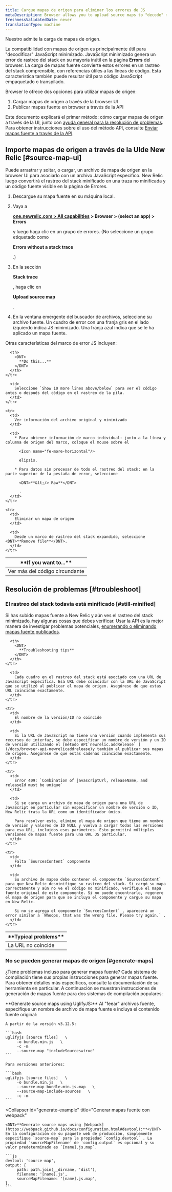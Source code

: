 ```yaml
---
title: Cargue mapas de origen para eliminar los errores de JS
metaDescription: Browser allows you to upload source maps to "decode" minified JavaScript; this allows you to understand your error stack traces in the browser UI.
freshnessValidatedDate: never
translationType: machine
---
```




Nuestro [<InlinePopover type="browser"/>](/docs/browser/new-relic-browser/getting-started/introduction-new-relic-browser)admite la carga de mapas de origen.

La compatibilidad con mapas de origen es principalmente útil para "decodificar" JavaScript minimizado. JavaScript minimizado genera un error de rastreo del stack en su mayoría inútil en la página <DNT>**Errors**</DNT> del browser. La carga de mapas fuente convierte estos errores en un rastreo del stack comprensible, con referencias útiles a las líneas de código. Esta característica también puede resultar útil para código JavaScript empaquetado o transpilado.

Browser le ofrece dos opciones para utilizar mapas de origen:

1. Cargar mapas de origen a través de la browser UI
2. Publicar mapas fuente en browser a través de la API

Este documento explicará el primer método: cómo cargar mapas de origen a través de la UI, junto con [ayuda general para la resolución de problemas](#troubleshoot). Para obtener instrucciones sobre el uso del método API, consulte [Enviar mapas fuente a través de la API](/docs/browser/new-relic-browser/browser-pro-features/upload-source-maps-api/).

## Importe mapas de origen a través de la UIde New Relic [#source-map-ui]

Puede arrastrar y soltar, o cargar, un archivo de mapa de origen en la browser UI para asociarlo con un archivo JavaScript específico. New Relic luego convertirá el rastreo del stack minificado en una traza no minificada y un código fuente visible en la página de Errores.

1. Descargue su mapa fuente en su máquina local.

2. Vaya a

   <DNT>**[one.newrelic.com > All capabilities](https://one.newrelic.com/all-capabilities) > Browser > (select an app) > Errors**</DNT>

   y luego haga clic en un grupo de errores. (No seleccione un grupo etiquetado como

   <DNT>**Errors without a stack trace**</DNT>

   .)

3. En la sección

   <DNT>**Stack trace**</DNT>

   , haga clic en

   <DNT>**Upload source map**</DNT>

   .

4. En la ventana emergente del buscador de archivos, seleccione su archivo fuente. Un cuadro de error con una franja gris en el lado izquierdo indica JS minimizado. Una franja azul indica que se le ha aplicado un mapa fuente.

Otras características del marco de error JS incluyen:

<table>
  <thead>
    <tr>
      <th style={{ width: "200px" }}>
        <DNT>
          **If you want to...**
        </DNT>
      </th>

      <th>
        <DNT>
          **Do this...**
        </DNT>
      </th>
    </tr>
  </thead>

  <tbody>
    <tr>
      <td>
        Ver más del código circundante
      </td>

      <td>
        Seleccione `Show 10 more lines above/below` para ver el código antes o después del código en el rastreo de la pila.
      </td>
    </tr>

    <tr>
      <td>
        Ver información del archivo original y minimizado
      </td>

      <td>
        * Para obtener información de marco individual: junto a la línea y columna de origen del marco, coloque el mouse sobre el

          <Icon name="fe-more-horizontal"/>

          elipsis.

        * Para datos sin procesar de todo el rastreo del stack: en la parte superior de la pestaña de error, seleccione

          <DNT>**&lt;/> Raw**</DNT>

          .
      </td>
    </tr>

    <tr>
      <td>
        Eliminar un mapa de origen
      </td>

      <td>
        Desde un marco de rastreo del stack expandido, seleccione <DNT>**Remove file**</DNT>.
      </td>
    </tr>
  </tbody>
</table>

## Resolución de problemas [#troubleshoot]

### El rastreo del stack todavía está minificado [#still-minified]

Si has subido mapas fuente a New Relic y aún ves el rastreo del stack minimizado, hay algunas cosas que debes verificar. Usar la API es la mejor manera de investigar problemas potenciales, [enumerando o eliminando mapas fuente publicados](/docs/push-source-maps-api#publish).

<table>
  <thead>
    <tr>
      <th style={{ width: "200px" }}>
        <DNT>
          **Typical problems**
        </DNT>
      </th>

      <th>
        <DNT>
          **Troubleshooting tips**
        </DNT>
      </th>
    </tr>
  </thead>

  <tbody>
    <tr>
      <td>
        La URL no coincide
      </td>

      <td>
        Cada cuadro en el rastreo del stack está asociado con una URL de JavaScript específica. Esa URL debe coincidir con la URL de JavaScript que se utilizó al publicar el mapa de origen. Asegúrese de que estas URL coincidan exactamente.
      </td>
    </tr>

    <tr>
      <td>
        El nombre de la versión/ID no coincide
      </td>

      <td>
        Si la URL de JavaScript no tiene una versión cuando implementa sus recursos de interfaz, se debe especificar un nombre de versión y un ID de versión utilizando el [método API`newrelic.addRelease` ](/docs/browser-api-newrelicaddrelease)y también al publicar sus mapas de origen. Asegúrese de que estas cadenas coincidan exactamente.
      </td>
    </tr>

    <tr>
      <td>
        Error 409: `Combination of javascriptUrl, releaseName, and releaseId must be unique`
      </td>

      <td>
        Si se carga un archivo de mapa de origen para una URL de JavaScript en particular sin especificar un nombre de versión o ID, New Relic trata la URL como un identificador único.

        Para resolver esto, elimine el mapa de origen que tiene un nombre de versión y valores de ID NULL y vuelva a cargar todas las versiones para esa URL, incluidos esos parámetros. Esto permitirá múltiples versiones de mapas fuente para una URL JS particular.
      </td>
    </tr>

    <tr>
      <td>
        Falta `SourcesContent` componente
      </td>

      <td>
        Su archivo de mapeo debe contener el componente `SourcesContent` para que New Relic desminifique su rastreo del stack. Si cargó su mapa correctamente y aún no ve el código no minificado, verifique el mapa fuente original de este componente. Si no puede encontrarlo, regenere el mapa de origen para que se incluya el componente y cargue su mapa en New Relic.

        Si no se agrega el componente `SourcesContent` , aparecerá un error similar a `Whoops, that was the wrong file. Please try again.` .
      </td>
    </tr>
  </tbody>
</table>

### No se pueden generar mapas de origen [#generate-maps]

¿Tiene problemas incluso para generar mapas fuente? Cada sistema de compilación tiene sus propias instrucciones para generar mapas fuente. Para obtener detalles más específicos, consulte la documentación de su herramienta en particular. A continuación se muestran instrucciones de generación de mapas fuente para dos sistemas de compilación populares:

<CollapserGroup>
  <Collapser
    id="generate-example"
    title="Genera mapas fuente con UglifyJS"
  >
    <DNT>**Generate source maps using UglifyJS:**</DNT> Al "feear" archivos fuente, especifique un nombre de archivo de mapa fuente e incluya el contenido fuente original:

    A partir de la versión v3.12.5:

    ```bash
    uglifyjs [source files]   \ 
         -o bundle.min.js   \ 
         -c -m
         --source-map "includeSources=true"
    ```

    Para versiones anteriores:

    ```bash
    uglifyjs [source files]   \ 
         -o bundle.min.js   \ 
         --source-map bundle.min.js.map   \ 
         --source-map-include-sources   \ 
         -c -m
    ```
  </Collapser>

  <Collapser
    id="generate-example"
    title="Generar mapas fuente con webpack"
  >
    <DNT>**Generate source maps using [Webpack](https://webpack.github.io/docs/configuration.html#devtool):**</DNT> En la configuración de su paquete web de producción, simplemente especifique `source-map` para la propiedad `config.devtool` . La propiedad `sourceMapFilename` de `config.output` es opcional y su valor predeterminado es `[name].js.map`.

    ```js
    devtool: 'source-map', 
    output: { 
         path: path.join(__dirname, 'dist'), 
         filename: '[name].js', 
         sourceMapFilename: '[name].js.map', 
    },
    ```
  </Collapser>
</CollapserGroup>